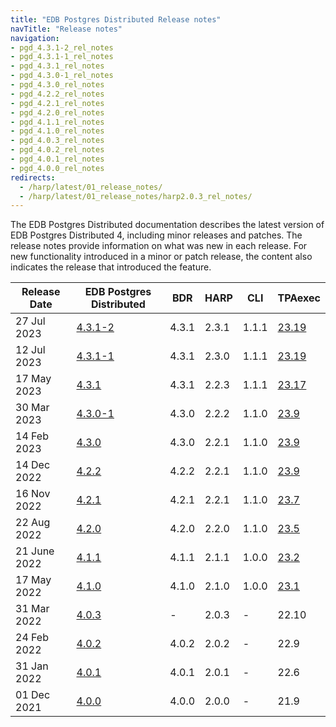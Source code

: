 ```yaml
---
title: "EDB Postgres Distributed Release notes"
navTitle: "Release notes"
navigation:
- pgd_4.3.1-2_rel_notes
- pgd_4.3.1-1_rel_notes
- pgd_4.3.1_rel_notes
- pgd_4.3.0-1_rel_notes
- pgd_4.3.0_rel_notes
- pgd_4.2.2_rel_notes
- pgd_4.2.1_rel_notes
- pgd_4.2.0_rel_notes
- pgd_4.1.1_rel_notes
- pgd_4.1.0_rel_notes
- pgd_4.0.3_rel_notes
- pgd_4.0.2_rel_notes
- pgd_4.0.1_rel_notes
- pgd_4.0.0_rel_notes
redirects:
  - /harp/latest/01_release_notes/
  - /harp/latest/01_release_notes/harp2.0.3_rel_notes/
---
```


The EDB Postgres Distributed documentation describes the latest version of EDB Postgres Distributed 4, including minor releases and patches. The release notes provide information on what was new in each release. For new functionality introduced in a minor or patch release, the content also indicates the release that introduced the feature.

| Release Date | EDB Postgres Distributed     | BDR   | HARP  |  CLI  | TPAexec                                                                          |
| ------------ | ---------------------------- | ----- | ----- | ----- | -------------------------------------------------------------------------------- |
| 27 Jul 2023 | [4.3.1-2 ](pgd_4.3.1-2_rel_notes)| 4.3.1 | 2.3.1 | 1.1.1 | [23.19](/tpa/latest/rel_notes/tpa_23.19_rel_notes)   |
| 12 Jul 2023  | [4.3.1-1 ](pgd_4.3.1-1_rel_notes)| 4.3.1 | 2.3.0 | 1.1.1 | [23.19](/tpa/latest/rel_notes/tpa_23.19_rel_notes)   |
| 17 May 2023 | [4.3.1](pgd_4.3.1_rel_notes) | 4.3.1 | 2.2.3 | 1.1.1 | [23.17](/tpa/latest/rel_notes/tpa_23.17_rel_notes)   |
| 30 Mar 2023 | [4.3.0-1](pgd_4.3.0-1_rel_notes) | 4.3.0 | 2.2.2 | 1.1.0 | [23.9](/tpa/latest/rel_notes/tpa_23.1-11_rel_notes/#tpa-239)   |
| 14 Feb 2023 | [4.3.0](pgd_4.3.0_rel_notes) | 4.3.0 | 2.2.1 | 1.1.0 | [23.9](/tpa/latest/rel_notes/tpa_23.1-11_rel_notes/#tpa-239)   |
| 14 Dec 2022 | [4.2.2](pgd_4.2.2_rel_notes) | 4.2.2 | 2.2.1 | 1.1.0 | [23.9](/tpa/latest/rel_notes/tpa_23.1-11_rel_notes/#tpa-239)   |
| 16 Nov 2022 | [4.2.1](pgd_4.2.1_rel_notes) | 4.2.1 | 2.2.1 | 1.1.0 | [23.7](/tpa/latest/rel_notes/tpa_23.1-11_rel_notes/#tpa-237)   |
| 22 Aug 2022 | [4.2.0](pgd_4.2.0_rel_notes) | 4.2.0 | 2.2.0 | 1.1.0 | [23.5](/tpa/latest/rel_notes/tpa_23.1-11_rel_notes/#tpa-235)   |
| 21 June 2022 | [4.1.1](pgd_4.1.1_rel_notes) | 4.1.1 | 2.1.1 | 1.0.0 | [23.2](/tpa/latest/rel_notes/tpa_23.1-11_rel_notes/#tpa-232)   |
| 17 May 2022 | [4.1.0](pgd_4.1.0_rel_notes) | 4.1.0 | 2.1.0 | 1.0.0 | [23.1](/tpa/latest/rel_notes/tpa_23.1-11_rel_notes/#tpa-231)   |
| 31 Mar 2022 | [4.0.3](pgd_4.0.3_rel_notes) | -     | 2.0.3 | -     | 22.10 |
| 24 Feb 2022 | [4.0.2](pgd_4.0.2_rel_notes) | 4.0.2 | 2.0.2 | -     | 22.9   |
| 31 Jan 2022 | [4.0.1](pgd_4.0.1_rel_notes) | 4.0.1 | 2.0.1 | -     | 22.6  |
| 01 Dec 2021 | [4.0.0](pgd_4.0.0_rel_notes) | 4.0.0 | 2.0.0 | -     | 21.9  |


